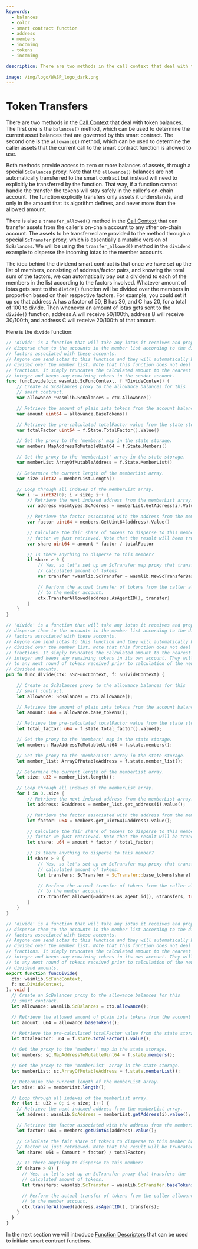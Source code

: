 ```yaml
---
keywords:
  - balances
  - color
  - smart contract function
  - address
  - members
  - incoming
  - tokens
  - incoming

description: There are two methods in the call context that deal with token balances. The balances() method can be used to determine the current asset balances. The allowance() method can be used to determine the caller assets that the function is allowed to use.

image: /img/logo/WASP_logo_dark.png
---
```



# Token Transfers

There are two methods in the [Call Context](context.mdx) that deal with token balances.
The first one is the `balances()` method, which can be used to determine the current asset
balances that are governed by this smart contract. The second one is the `allowance()`
method, which can be used to determine the caller assets that the current call to the
smart contract function is allowed to use.

Both methods provide access to zero or more balances of assets, through a special
`ScBalances` proxy. Note that the `allowance()` balances are not automatically transferred
to the smart contract but instead will need to explicitly be transferred by the function.
That way, if a function cannot handle the transfer the tokens will stay safely in the
caller's on-chain account. The function explicitly transfers only assets it understands,
and only in the amount that its algorithm defines, and never more than the allowed amount.

There is also a `transfer_allowed()` method in the [Call Context](context.mdx) that can
transfer assets from the caller's on-chain account to any other on-chain account. The
assets to be transferred are provided to the method through a special `ScTransfer` proxy,
which is essentially a mutable version of `ScBalances`. We will be using the
`transfer_allowed()` method in the `dividend` example to disperse the incoming iotas to
the member accounts.

The idea behind the dividend smart contract is that once we have set up the list of
members, consisting of address/factor pairs, and knowing the total sum of the factors, we
can automatically pay out a dividend to each of the members in the list according to the
factors involved. Whatever amount of iotas gets sent to the `divide()` function will be
divided over the members in proportion based on their respective factors. For example, you
could set it up so that address A has a factor of 50, B has 30, and C has 20, for a total
of 100 to divide. Then whenever an amount of iotas gets sent to the `divide()` function,
address A will receive 50/100th, address B will receive 30/100th, and address C will
receive 20/100th of that amount.

Here is the `divide` function:

<Tabs
      groupId="language">

<TabItem value="go">

```go
// 'divide' is a function that will take any iotas it receives and properly
// disperse them to the accounts in the member list according to the dispersion
// factors associated with these accounts.
// Anyone can send iotas to this function and they will automatically be
// divided over the member list. Note that this function does not deal with
// fractions. It simply truncates the calculated amount to the nearest lower
// integer and keeps any remaining tokens in the sender account.
func funcDivide(ctx wasmlib.ScFuncContext, f *DivideContext) {
	// Create an ScBalances proxy to the allowance balances for this
	// smart contract.
	var allowance *wasmlib.ScBalances = ctx.Allowance()

	// Retrieve the amount of plain iota tokens from the account balance.
	var amount uint64 = allowance.BaseTokens()

	// Retrieve the pre-calculated totalFactor value from the state storage.
	var totalFactor uint64 = f.State.TotalFactor().Value()

	// Get the proxy to the 'members' map in the state storage.
	var members MapAddressToMutableUint64 = f.State.Members()

	// Get the proxy to the 'memberList' array in the state storage.
	var memberList ArrayOfMutableAddress = f.State.MemberList()

	// Determine the current length of the memberList array.
	var size uint32 = memberList.Length()

	// Loop through all indexes of the memberList array.
	for i := uint32(0); i < size; i++ {
		// Retrieve the next indexed address from the memberList array.
		var address wasmtypes.ScAddress = memberList.GetAddress(i).Value()

		// Retrieve the factor associated with the address from the members map.
		var factor uint64 = members.GetUint64(address).Value()

		// Calculate the fair share of tokens to disperse to this member based on the
		// factor we just retrieved. Note that the result will been truncated.
		var share uint64 = amount * factor / totalFactor

		// Is there anything to disperse to this member?
		if share > 0 {
			// Yes, so let's set up an ScTransfer map proxy that transfers the
			// calculated amount of tokens.
			var transfer *wasmlib.ScTransfer = wasmlib.NewScTransferBaseTokens(share)

            // Perform the actual transfer of tokens from the caller allowance
            // to the member account.
            ctx.TransferAllowed(address.AsAgentID(), transfer)
		}
	}
}
```

</TabItem>
<TabItem value="rust">

```rust
// 'divide' is a function that will take any iotas it receives and properly
// disperse them to the accounts in the member list according to the dispersion
// factors associated with these accounts.
// Anyone can send iotas to this function and they will automatically be
// divided over the member list. Note that this function does not deal with
// fractions. It simply truncates the calculated amount to the nearest lower
// integer and keeps any remaining tokens in its own account. They will be added
// to any next round of tokens received prior to calculation of the new
// dividend amounts.
pub fn func_divide(ctx: &ScFuncContext, f: &DivideContext) {

    // Create an ScBalances proxy to the allowance balances for this
    // smart contract.
    let allowance: ScBalances = ctx.allowance();

    // Retrieve the amount of plain iota tokens from the account balance.
    let amount: u64 = allowance.base_tokens();

    // Retrieve the pre-calculated totalFactor value from the state storage.
    let total_factor: u64 = f.state.total_factor().value();

    // Get the proxy to the 'members' map in the state storage.
    let members: MapAddressToMutableUint64 = f.state.members();

    // Get the proxy to the 'memberList' array in the state storage.
    let member_list: ArrayOfMutableAddress = f.state.member_list();

    // Determine the current length of the memberList array.
    let size: u32 = member_list.length();

    // Loop through all indexes of the memberList array.
    for i in 0..size {
        // Retrieve the next indexed address from the memberList array.
        let address: ScAddress = member_list.get_address(i).value();

        // Retrieve the factor associated with the address from the members map.
        let factor: u64 = members.get_uint64(&address).value();

        // Calculate the fair share of tokens to disperse to this member based on the
        // factor we just retrieved. Note that the result will be truncated.
        let share: u64 = amount * factor / total_factor;

        // Is there anything to disperse to this member?
        if share > 0 {
            // Yes, so let's set up an ScTransfer map proxy that transfers the
            // calculated amount of tokens.
            let transfers: ScTransfer = ScTransfer::base_tokens(share);

            // Perform the actual transfer of tokens from the caller allowance
            // to the member account.
            ctx.transfer_allowed(&address.as_agent_id(), &transfers, true);
        }
    }
}
```

</TabItem>
<TabItem value="ts">

```ts
// 'divide' is a function that will take any iotas it receives and properly
// disperse them to the accounts in the member list according to the dispersion
// factors associated with these accounts.
// Anyone can send iotas to this function and they will automatically be
// divided over the member list. Note that this function does not deal with
// fractions. It simply truncates the calculated amount to the nearest lower
// integer and keeps any remaining tokens in its own account. They will be added
// to any next round of tokens received prior to calculation of the new
// dividend amounts.
export function funcDivide(
  ctx: wasmlib.ScFuncContext,
  f: sc.DivideContext,
): void {
  // Create an ScBalances proxy to the allowance balances for this
  // smart contract.
  let allowance: wasmlib.ScBalances = ctx.allowance();

  // Retrieve the allowed amount of plain iota tokens from the account balance.
  let amount: u64 = allowance.baseTokens();

  // Retrieve the pre-calculated totalFactor value from the state storage.
  let totalFactor: u64 = f.state.totalFactor().value();

  // Get the proxy to the 'members' map in the state storage.
  let members: sc.MapAddressToMutableUint64 = f.state.members();

  // Get the proxy to the 'memberList' array in the state storage.
  let memberList: sc.ArrayOfMutableAddress = f.state.memberList();

  // Determine the current length of the memberList array.
  let size: u32 = memberList.length();

  // Loop through all indexes of the memberList array.
  for (let i: u32 = 0; i < size; i++) {
    // Retrieve the next indexed address from the memberList array.
    let address: wasmlib.ScAddress = memberList.getAddress(i).value();

    // Retrieve the factor associated with the address from the members map.
    let factor: u64 = members.getUint64(address).value();

    // Calculate the fair share of tokens to disperse to this member based on the
    // factor we just retrieved. Note that the result will be truncated.
    let share: u64 = (amount * factor) / totalFactor;

    // Is there anything to disperse to this member?
    if (share > 0) {
      // Yes, so let's set up an ScTransfer proxy that transfers the
      // calculated amount of tokens.
      let transfers: wasmlib.ScTransfer = wasmlib.ScTransfer.baseTokens(share);

      // Perform the actual transfer of tokens from the caller allowance
      // to the member account.
      ctx.transferAllowed(address.asAgentID(), transfers);
    }
  }
}
```

</TabItem>
</Tabs>

In the next section we will introduce [Function Descriptors](funcdesc.mdx) that can be
used to initiate smart contract functions.
